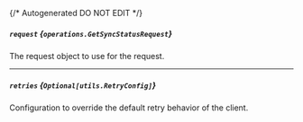 {/* Autogenerated DO NOT EDIT  */}

##### `request` *{`operations.GetSyncStatusRequest`}*
The request object to use for the request.

<Collapsible openLabel={Labels.showProperties} closeLabel={Labels.hideProperties}>
  <GetSyncStatusRequest />
</Collapsible>

---
##### `retries` *{`Optional[utils.RetryConfig]`}*
Configuration to override the default retry behavior of the client.

<Collapsible openLabel={Labels.showProperties} closeLabel={Labels.hideProperties}>
  <Retryconfig />
</Collapsible>

